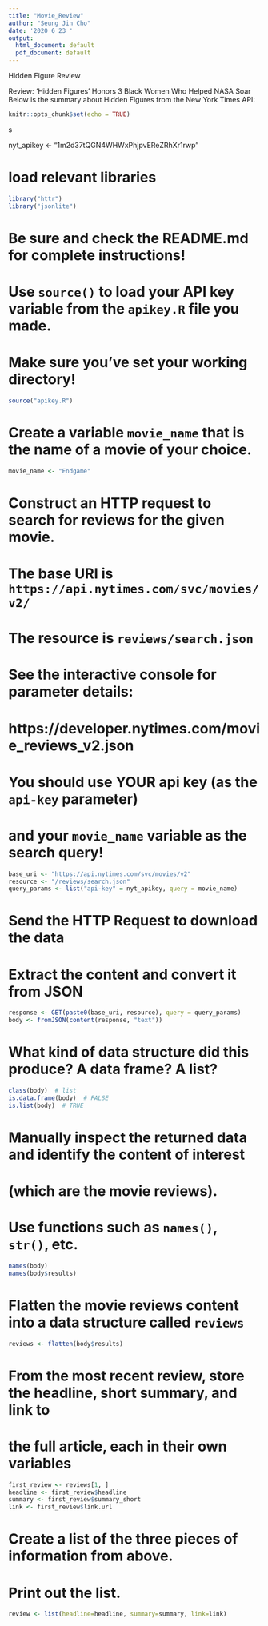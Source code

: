 ---
title: "Movie_Review"
author: "Seung Jin Cho"
date: '2020 6 23 '
output:
  html_document: default
  pdf_document: default
---
Hidden Figure Review

Review: 'Hidden Figures' Honors 3 Black Women
Who Helped NASA Soar
Below is the summary about Hidden Figures from the New York Times API:



```{r setup, include=FALSE}
knitr::opts_chunk$set(echo = TRUE)
```
s

nyt_apikey <- "1m2d37tQGN4WHWxPhjpvEReZRhXr1rwp"

# load relevant libraries
```{r}
library("httr")
library("jsonlite")
```



# Be sure and check the README.md for complete instructions!


# Use `source()` to load your API key variable from the `apikey.R` file you made.
# Make sure you've set your working directory!
```{r}
source("apikey.R")
```


# Create a variable `movie_name` that is the name of a movie of your choice.
```{r}
movie_name <- "Endgame"
```

# Construct an HTTP request to search for reviews for the given movie.
# The base URI is `https://api.nytimes.com/svc/movies/v2/`
# The resource is `reviews/search.json`
# See the interactive console for parameter details:
#   https://developer.nytimes.com/movie_reviews_v2.json
#
# You should use YOUR api key (as the `api-key` parameter)
# and your `movie_name` variable as the search query!
```{r}
base_uri <- "https://api.nytimes.com/svc/movies/v2"
resource <- "/reviews/search.json"
query_params <- list("api-key" = nyt_apikey, query = movie_name)
```

# Send the HTTP Request to download the data
# Extract the content and convert it from JSON
```{r}
response <- GET(paste0(base_uri, resource), query = query_params)
body <- fromJSON(content(response, "text"))
```

# What kind of data structure did this produce? A data frame? A list?
```{r}
class(body)  # list
is.data.frame(body)  # FALSE
is.list(body)  # TRUE
```

# Manually inspect the returned data and identify the content of interest 
# (which are the movie reviews).
# Use functions such as `names()`, `str()`, etc.
```{r}
names(body)
names(body$results)
```


# Flatten the movie reviews content into a data structure called `reviews`

```{r}
reviews <- flatten(body$results)
```


# From the most recent review, store the headline, short summary, and link to
# the full article, each in their own variables

```{r}
first_review <- reviews[1, ]
headline <- first_review$headline
summary <- first_review$summary_short
link <- first_review$link.url
```


# Create a list of the three pieces of information from above. 
# Print out the list.
```{r}
review <- list(headline=headline, summary=summary, link=link)
```
